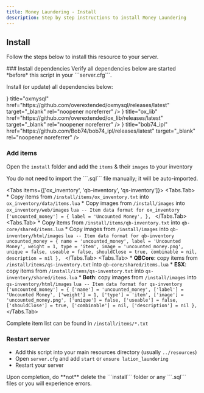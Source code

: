 ```yaml
---
title: Money Laundering - Install
description: Step by step instructions to install Money Laundering
---
```



## Install

Follow the steps below to install this resource to your server.
 
<Steps>
### Install dependencies
 
<Callout type="warning" emoji="⚠️">
    Verify all dependencies below are started *before* this script in your ```server.cfg```.
</Callout>

Install (or update) all dependencies below:

<Cards>
  <Cards.Card
    icon={<OpenInNew/>}
    title="oxmysql"
    href="https://github.com/overextended/oxmysql/releases/latest"
    target="_blank"
    rel="noopener noreferrer"
  />
  <Cards.Card
    icon={<OpenInNew/>}
    title="ox_lib"
    href="https://github.com/overextended/ox_lib/releases/latest"
    target="_blank"
    rel="noopener noreferrer"
  />
    <Cards.Card
    icon={<OpenInNew/>}
    title="bob74_ipl"
    href="https://github.com/Bob74/bob74_ipl/releases/latest"
    target="_blank"
    rel="noopener noreferrer"
  />
</Cards>
 
### Add items
 
Open the ```install``` folder and add the ```items``` & their ```images``` to your inventory

<Callout type="info" emoji="ℹ️">
    You do not need to import the ```.sql``` file manually; it will be auto-imported.
</Callout>

<Tabs items={['ox_inventory', 'qb-inventory', 'qs-inventory']}>
  <Tabs.Tab>
    * Copy items from ```/install/items/ox_inventory.txt``` into ```ox_inventory/data/items.lua```
    * Copy images from ```/install/images``` into ```ox_inventory/web/images```
    ```lua
    -- Item data format for ox_inventory
    ['uncounted_money'] = {
        label = 'Uncounted Money',
    },
    ```
  </Tabs.Tab>
  <Tabs.Tab>
    * Copy items from ```/install/items/qb-inventory.txt``` into ```qb-core/shared/items.lua```
    * Copy images from ```/install/images``` into ```qb-inventory/html/images```
    ```lua
    -- Item data format for qb-inventory
    uncounted_money = { name = 'uncounted_money', label = 'Uncounted Money', weight = 1, type = 'item', image = 'uncounted_money.png', unique = false, useable = false, shouldClose = true, combinable = nil, description = nil },
    ```
  </Tabs.Tab>
  <Tabs.Tab>
    * **QBCore**: copy items from ```/install/items/qs-inventory.txt``` into ```qb-core/shared/items.lua```
    * **ESX**: copy items from ```/install/items/qs-inventory.txt``` into ```qs-inventory/shared/items.lua```
    * **Both**: copy images from ```/install/images``` into ```qs-inventory/html/images```
    ```lua
    -- Item data format for qs-inventory
    ['uncounted_money'] = {
        ['name'] = 'uncounted_money',
        ['label'] = 'Uncounted Money',
        ['weight'] = 1,
        ['type'] = 'item',
        ['image'] = 'uncounted_money.png',
        ['unique'] = false,
        ['useable'] = false,
        ['shouldClose'] = true,
        ['combinable'] = nil,
        ['description'] = nil
    },
    ```
  </Tabs.Tab>
</Tabs>

Complete item list can be found in ```/install/items/*.txt```

### Restart server

* Add this script into your main resources directory (usually ```../resources```)
* Open ```server.cfg``` and add ```start``` or ```ensure lation_laundering```
* Restart your server

</Steps>

<Callout type="error" emoji="️🚫">
  Upon completion, do **not** delete the ```install``` folder or any ```.sql``` files or you will experience errors.
</Callout>